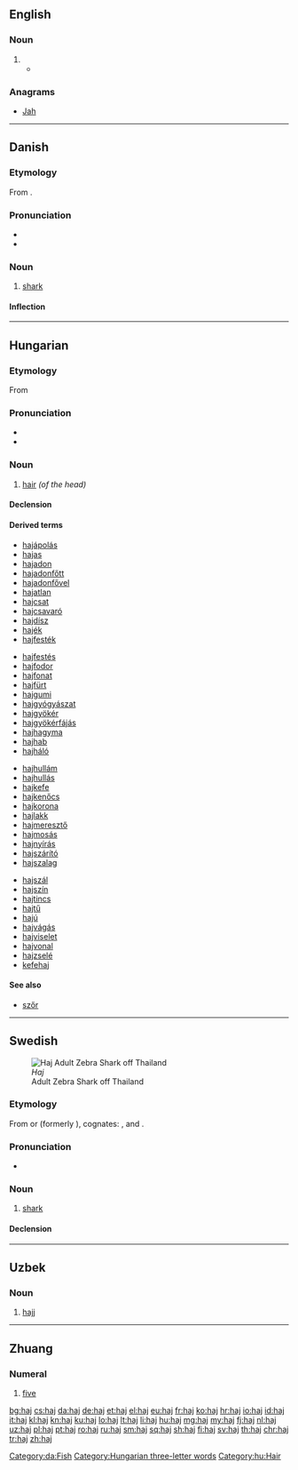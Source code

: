 {{also|hajj|háj}}

==English==

===Noun===
{{en-noun|es}}

# {{alternative spelling of|hajj|lang=en}}
#* {{quote-news|2009|January 15|AAP|Five Australians jailed for entering Papua province|Herald Sun|url=http://www.news.com.au/heraldsun/story/0,21985,24916851-663,00.html
|passage="The defendant has also piloted planes taking '''haj''' pilgrims from Indonesia to Saudi Arabia and Saudi Arabia to Indonesia. }}

===Anagrams===
* [[Jah#English|Jah]]

----

==Danish==

===Etymology===

From {{etyl|nl|da}} {{term|haai|lang=nl}}.

===Pronunciation===
* {{IPA|/haɪ/|[haɪˀ]|lang=da}}
* {{rhymes|aɪ|lang=da}}

===Noun===
{{da-noun|en|er}}

# [[shark]]

====Inflection====
{{da-noun-infl|en|er}}
[[Category:da:Fish]]

----

==Hungarian==

===Etymology===
From {{etyl|fiu-ugr-pro|hu}} {{m|fiu-ugr-pro|*kajɜ||hair}}

===Pronunciation===
* {{hu-IPA}}
* {{audio|Hu-haj.ogg|Audio|lang=hu}}

===Noun===
{{hu-noun|ak}}

# [[hair]] ''(of the head)''

====Declension====
{{hu-decl-ak|ha|j|at}}{{hu-pos-atok|haj||ai}}

====Derived terms====
{{top4}}
* [[hajápolás]]
* [[hajas]]
* [[hajadon]]
* [[hajadonfőtt]]
* [[hajadonfővel]]
* [[hajatlan]]
* [[hajcsat]]
* [[hajcsavaró]]
* [[hajdísz]]
* [[hajék]]
* [[hajfesték]]
{{mid4}}
* [[hajfestés]]
* [[hajfodor]]
* [[hajfonat]]
* [[hajfürt]]
* [[hajgumi]]
* [[hajgyógyászat]]
* [[hajgyökér]]
* [[hajgyökérfájás]]
* [[hajhagyma]]
* [[hajhab]]
* [[hajháló]]
{{mid4}}
* [[hajhullám]]
* [[hajhullás]]
* [[hajkefe]]
* [[hajkenőcs]]
* [[hajkorona]]
* [[hajlakk]]
* [[hajmeresztő]]
* [[hajmosás]]
* [[hajnyírás]]
* [[hajszárító]]
* [[hajszalag]]
{{mid4}}
* [[hajszál]]
* [[hajszín]]
* [[hajtincs]]
* [[hajtű]]
* [[hajú]]
* [[hajvágás]]
* [[hajviselet]]
* [[hajvonal]]
* [[hajzselé]]
* [[kefehaj]]
{{bottom}}

====See also====
* [[szőr]]

[[Category:Hungarian three-letter words]]
[[Category:hu:Hair]]

----

==Swedish==
[[Image:Stegostoma fasciatum thailand.jpg|thumb|''Haj''<br>Adult Zebra Shark off Thailand]]

===Etymology===
From {{etyl|nl|sv}} {{term|haai|lang=nl}} or {{etyl|vls|sv}} {{term|haaie|lang=vls}} (formerly {{term|haeye|lang=vls}}), cognates: {{etyl|en|-}} {{term|haye|lang=en}}, and {{etyl|de|-}} {{term|Hai|lang=de}}.

===Pronunciation===
* {{IPA|/ˈhaj/|lang=sv}}

===Noun===
{{sv-noun|c}}

# [[shark]]

====Declension====
{{sv-noun-reg-ar}}

----

==Uzbek==

===Noun===
{{uz-noun}}

# {{context|Islam|lang=uz}} [[hajj]]

----

==Zhuang==

===Numeral===
{{head|za|numeral|Sawndip form|{{l|za|五|sc=Hani}}}} 

# [[five]]
#: {{usex|lang=za|'''haj''' duz [[bya]]|translation='''five''' fish|inline=1}}

[[bg:haj]]
[[cs:haj]]
[[da:haj]]
[[de:haj]]
[[et:haj]]
[[el:haj]]
[[eu:haj]]
[[fr:haj]]
[[ko:haj]]
[[hr:haj]]
[[io:haj]]
[[id:haj]]
[[it:haj]]
[[kl:haj]]
[[kn:haj]]
[[ku:haj]]
[[lo:haj]]
[[lt:haj]]
[[li:haj]]
[[hu:haj]]
[[mg:haj]]
[[my:haj]]
[[fj:haj]]
[[nl:haj]]
[[uz:haj]]
[[pl:haj]]
[[pt:haj]]
[[ro:haj]]
[[ru:haj]]
[[sm:haj]]
[[sq:haj]]
[[sh:haj]]
[[fi:haj]]
[[sv:haj]]
[[th:haj]]
[[chr:haj]]
[[tr:haj]]
[[zh:haj]]